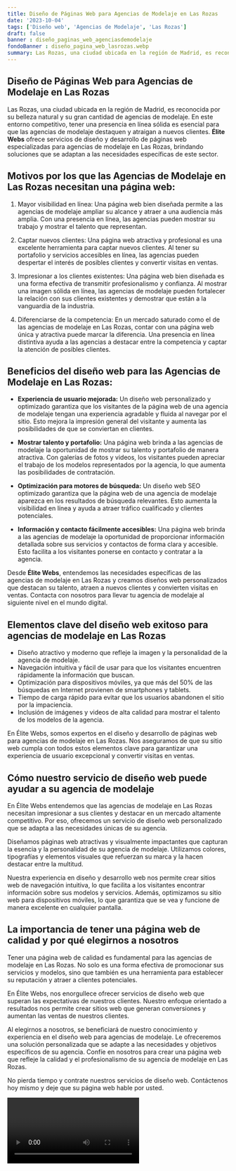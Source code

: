```yaml
---
title: Diseño de Páginas Web para Agencias de Modelaje en Las Rozas
date: '2023-10-04'
tags: ['Diseño web', 'Agencias de Modelaje', 'Las Rozas']
draft: false
banner : diseño_paginas_web_agenciasdemodelaje
fondoBanner : diseño_pagina_web_lasrozas.webp
summary: Las Rozas, una ciudad ubicada en la región de Madrid, es reconocida por su belleza natural y su gran cantidad de agencias de modelaje. En este entorno competitivo, tener una presencia en línea sólida es esencial para que las agencias de modelaje destaquen y atraigan a nuevos clientes. Élite Webs ofrece servicios de diseño y desarrollo de páginas web especializadas para agencias de modelaje en Las Rozas, brindando soluciones que se adaptan a las necesidades específicas de este sector.
---
```


## Diseño de Páginas Web para Agencias de Modelaje en Las Rozas

Las Rozas, una ciudad ubicada en la región de Madrid, es reconocida por su belleza natural y su gran cantidad de agencias de modelaje. En este entorno competitivo, tener una presencia en línea sólida es esencial para que las agencias de modelaje destaquen y atraigan a nuevos clientes. **Élite Webs** ofrece servicios de diseño y desarrollo de páginas web especializadas para agencias de modelaje en Las Rozas, brindando soluciones que se adaptan a las necesidades específicas de este sector.

## Motivos por los que las Agencias de Modelaje en Las Rozas necesitan una página web:

1. Mayor visibilidad en línea: Una página web bien diseñada permite a las agencias de modelaje ampliar su alcance y atraer a una audiencia más amplia. Con una presencia en línea, las agencias pueden mostrar su trabajo y mostrar el talento que representan.

2. Captar nuevos clientes: Una página web atractiva y profesional es una excelente herramienta para captar nuevos clientes. Al tener su portafolio y servicios accesibles en línea, las agencias pueden despertar el interés de posibles clientes y convertir visitas en ventas.

3. Impresionar a los clientes existentes: Una página web bien diseñada es una forma efectiva de transmitir profesionalismo y confianza. Al mostrar una imagen sólida en línea, las agencias de modelaje pueden fortalecer la relación con sus clientes existentes y demostrar que están a la vanguardia de la industria.

4. Diferenciarse de la competencia: En un mercado saturado como el de las agencias de modelaje en Las Rozas, contar con una página web única y atractiva puede marcar la diferencia. Una presencia en línea distintiva ayuda a las agencias a destacar entre la competencia y captar la atención de posibles clientes.

## Beneficios del diseño web para las Agencias de Modelaje en Las Rozas:

- **Experiencia de usuario mejorada:** Un diseño web personalizado y optimizado garantiza que los visitantes de la página web de una agencia de modelaje tengan una experiencia agradable y fluida al navegar por el sitio. Esto mejora la impresión general del visitante y aumenta las posibilidades de que se conviertan en clientes.

- **Mostrar talento y portafolio:** Una página web brinda a las agencias de modelaje la oportunidad de mostrar su talento y portafolio de manera atractiva. Con galerías de fotos y videos, los visitantes pueden apreciar el trabajo de los modelos representados por la agencia, lo que aumenta las posibilidades de contratación.

- **Optimización para motores de búsqueda:** Un diseño web SEO optimizado garantiza que la página web de una agencia de modelaje aparezca en los resultados de búsqueda relevantes. Esto aumenta la visibilidad en línea y ayuda a atraer tráfico cualificado y clientes potenciales.

- **Información y contacto fácilmente accesibles:** Una página web brinda a las agencias de modelaje la oportunidad de proporcionar información detallada sobre sus servicios y contactos de forma clara y accesible. Esto facilita a los visitantes ponerse en contacto y contratar a la agencia.

Desde **Élite Webs**, entendemos las necesidades específicas de las agencias de modelaje en Las Rozas y creamos diseños web personalizados que destacan su talento, atraen a nuevos clientes y convierten visitas en ventas. Contacta con nosotros para llevar tu agencia de modelaje al siguiente nivel en el mundo digital.

<GifSeo />

<Cta />

## Elementos clave del diseño web exitoso para agencias de modelaje en Las Rozas

- Diseño atractivo y moderno que refleje la imagen y la personalidad de la agencia de modelaje.
- Navegación intuitiva y fácil de usar para que los visitantes encuentren rápidamente la información que buscan.
- Optimización para dispositivos móviles, ya que más del 50% de las búsquedas en Internet provienen de smartphones y tablets.
- Tiempo de carga rápido para evitar que los usuarios abandonen el sitio por la impaciencia.
- Inclusión de imágenes y videos de alta calidad para mostrar el talento de los modelos de la agencia.

En Élite Webs, somos expertos en el diseño y desarrollo de páginas web para agencias de modelaje en Las Rozas. Nos aseguramos de que su sitio web cumpla con todos estos elementos clave para garantizar una experiencia de usuario excepcional y convertir visitas en ventas.

## Cómo nuestro servicio de diseño web puede ayudar a su agencia de modelaje

En Élite Webs entendemos que las agencias de modelaje en Las Rozas necesitan impresionar a sus clientes y destacar en un mercado altamente competitivo. Por eso, ofrecemos un servicio de diseño web personalizado que se adapta a las necesidades únicas de su agencia.

Diseñamos páginas web atractivas y visualmente impactantes que capturan la esencia y la personalidad de su agencia de modelaje. Utilizamos colores, tipografías y elementos visuales que refuerzan su marca y la hacen destacar entre la multitud.

Nuestra experiencia en diseño y desarrollo web nos permite crear sitios web de navegación intuitiva, lo que facilita a los visitantes encontrar información sobre sus modelos y servicios. Además, optimizamos su sitio web para dispositivos móviles, lo que garantiza que se vea y funcione de manera excelente en cualquier pantalla.

## La importancia de tener una página web de calidad y por qué elegirnos a nosotros

Tener una página web de calidad es fundamental para las agencias de modelaje en Las Rozas. No solo es una forma efectiva de promocionar sus servicios y modelos, sino que también es una herramienta para establecer su reputación y atraer a clientes potenciales.

En Élite Webs, nos enorgullece ofrecer servicios de diseño web que superan las expectativas de nuestros clientes. Nuestro enfoque orientado a resultados nos permite crear sitios web que generan conversiones y aumentan las ventas de nuestros clientes.

Al elegirnos a nosotros, se beneficiará de nuestro conocimiento y experiencia en el diseño web para agencias de modelaje. Le ofreceremos una solución personalizada que se adapte a las necesidades y objetivos específicos de su agencia. Confíe en nosotros para crear una página web que refleje la calidad y el profesionalismo de su agencia de modelaje en Las Rozas.

No pierda tiempo y contrate nuestros servicios de diseño web. Contáctenos hoy mismo y deje que su página web hable por usted.

<Video />

<CtaBot job='Agencias de Modelaje' city='Las Rozas'/>

<Gmaps query='Las Rozas+españa+maps' />